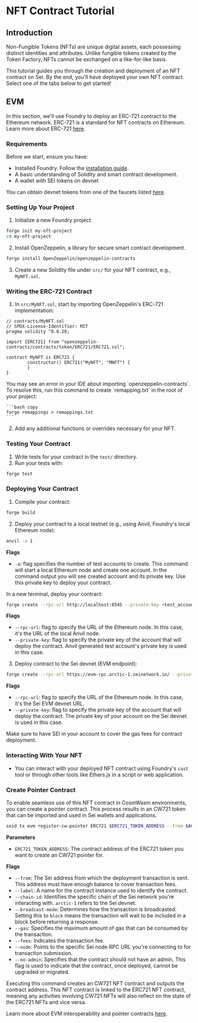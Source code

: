 
# NFT Contract Tutorial

## Introduction

Non-Fungible Tokens (NFTs) are unique digital assets, each possessing distinct
identities and attributes. Unlike fungible tokens created by the Token Factory,
NFTs cannot be exchanged on a like-for-like basis.

<Nfts />

This tutorial guides you through the creation and deployment of an NFT contract
on Sei. By the end, you'll have deployed your own NFT contract. Select one of
the tabs below to get started!

## EVM

In this section, we'll use Foundry to deploy an ERC-721 contract to the Ethereum
network. ERC-721 is a standard for NFT contracts on Ethereum. Learn more about
ERC-721 [here](https://erc721.org/).

### Requirements

Before we start, ensure you have:

- Installed Foundry. Follow the
  [installation guide](https://book.getfoundry.sh/getting-started/installation).
- A basic understanding of Solidity and smart contract development.
- A wallet with SEI tokens on devnet

<Callout type="info">You can obtain devnet tokens from one of the faucets listed [here](../dev-ecosystem-providers/faucets).</Callout>

### Setting Up Your Project

1. Initialize a new Foundry project:

```bash copy
forge init my-nft-project
cd my-nft-project
```

2. Install OpenZeppelin, a library for secure smart contract development.

```bash copy
forge install OpenZeppelin/openzeppelin-contracts
```

3. Create a new Solidity file under `src/` for your NFT contract, e.g.,
   `MyNFT.sol`.

### Writing the ERC-721 Contract

1. In `src/MyNFT.sol`, start by importing OpenZeppelin's ERC-721 implementation:

```solidity copy
// contracts/MyNFT.sol
// SPDX-License-Identifier: MIT
pragma solidity ^0.8.20;

import {ERC721} from "openzeppelin-contracts/contracts/token/ERC721/ERC721.sol";

contract MyNFT is ERC721 {
		constructor() ERC721("MyNFT", "MNFT") {
		}
}
```

<Callout type="info" >
	You may see an error in your IDE about importing `openzeppelin-contracts`. To
	resolve this, run this command to create `remapping.txt` in the root of your
	project:

    ```bash copy
    forge remappings > remappings.txt
    ```

</Callout>

2. Add any additional functions or overrides necessary for your NFT.

### Testing Your Contract

1. Write tests for your contract in the `test/` directory.
2. Run your tests with:

```bash copy
forge test
```

### Deploying Your Contract

1. Compile your contract:

```bash copy
forge build
```

2. Deploy your contract to a local testnet (e.g., using Anvil, Foundry's local
   Ethereum node):

```bash copy
anvil -a 1
```

**Flags**

- `-a`: flag specifies the number of test accounts to create. This command
  will start a local Ethereum node and create one account. In the command
  output you will see created account and its private key. Use this private
  key to deploy your contract.

In a new terminal, deploy your contract:

```bash copy
forge create --rpc-url http://localhost:8545 --private-key <test_account_private_key> src/MyNFT.sol:MyNFT --legacy
```

**Flags**

- `--rpc-url`: flag to specify the URL of the Ethereum node. In this case,
  it's the URL of the local Anvil node.
- `--private-key`: flag to specify the private key of the account that will
  deploy the contract. Anvil generated test account's private key is used in
  this case.

3. Deploy contract to the Sei devnet (EVM endpoint):

```bash copy
forge create --rpc-url https://evm-rpc.arctic-1.seinetwork.io/ --private-key <your_private_key> src/MyNFT.sol:MyNFT --legacy
```

**Flags**

- `--rpc-url`: flag to specify the URL of the Ethereum node. In this case,
  it's the Sei EVM devnet URL.
- `--private-key`: flag to specify the private key of the account that will
  deploy the contract. The private key of your account on the Sei devnet is
  used in this case.

<Callout type="info">Make sure to have SEI in your account to cover the gas fees for contract deployment.</Callout>

### Interacting With Your NFT

- You can interact with your deployed NFT contract using Foundry's `cast` tool
  or through other tools like Ethers.js in a script or web application.

### Create Pointer Contract

To enable seamless use of this NFT contract in CosmWasm environments, you can
create a pointer contract. This process results in an CW721 token that can be
imported and used in Sei wallets and applications.

```bash copy
seid tx evm register-cw-pointer ERC721 $ERC721_TOKEN_ADDRESS --from $ACCOUNT --chain-id=arctic-1 --fees=25000usei --node=https://rpc-arctic-1.sei-apis.com/
```

**Parameters**

- `ERC721_TOKEN_ADDRESS`: The contract address of the ERC721 token you want to
  create an CW721 pointer for.

**Flags**

- `--from`: The Sei address from which the deployment transaction is sent. This
  address must have enough balance to cover transaction fees.
- `--label`: A name for the contract instance used to identify the contract.
- `--chain-id`: Identifies the specific chain of the Sei network you're
  interacting with. `arctic-1` refers to the Sei devnet.
- `--broadcast-mode`: Determines how the transaction is broadcasted. Setting
  this to `block` means the transaction will wait to be included in a block
  before returning a response.
- `--gas`: Specifies the maximum amount of gas that can be consumed by the
  transaction.
- `--fees`: Indicates the transaction fee.
- `--node`: Points to the specific Sei node RPC URL you're connecting to for
  transaction submission.
- `--no-admin`: Specifies that the contract should not have an admin. This flag
  is used to indicate that the contract, once deployed, cannot be upgraded or
  migrated.

Executing this command creates an CW721 NFT contract and outputs the contract
address. This NFT contract is linked to the ERC721 NFT contract, meaning any
activities involving CW721 NFTs will also reflect on the state of the ERC721
NFTs and vice versa.

<Callout type="info">Learn more about EVM interoperability and pointer contracts [here](build/pointers/overview).</Callout>
